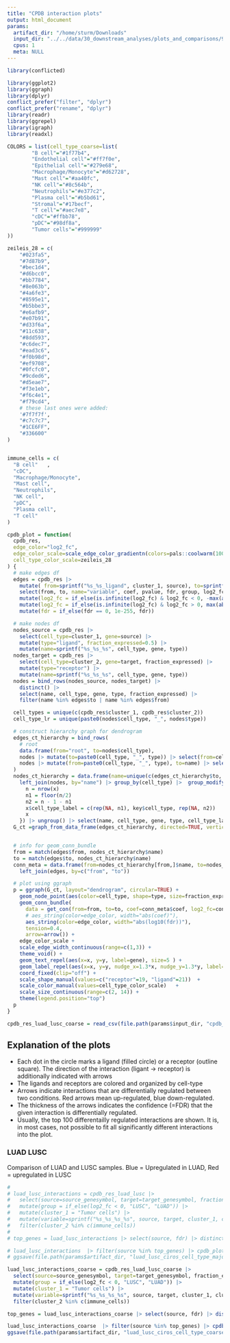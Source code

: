 ```yaml
---
title: "CPDB interaction plots"
output: html_document
params:
  artifact_dir: "/home/sturm/Downloads"
  input_dir: "../../data/30_downstream_analyses/plots_and_comparisons/99_cpdb_analysis/artifacts"
  cpus: 1
  meta: NULL
---
```


```r
library(conflicted)

library(ggplot2)
library(ggraph)
library(dplyr)
conflict_prefer("filter", "dplyr")
conflict_prefer("rename", "dplyr")
library(readr)
library(ggrepel)
library(igraph)
library(readxl)
```

```r

COLORS = list(cell_type_coarse=list(
        "B cell"="#1f77b4",
        "Endothelial cell"="#ff7f0e",
        "Epithelial cell"="#279e68",
        "Macrophage/Monocyte"="#d62728",
        "Mast cell"="#aa40fc",
        "NK cell"="#8c564b",
        "Neutrophils"="#e377c2",
        "Plasma cell"="#b5bd61",
        "Stromal"="#17becf",
        "T cell"="#aec7e8",
        "cDC"="#ffbb78",
        "pDC"="#98df8a",
        "Tumor cells"="#999999"
))

zeileis_28 = c(
    "#023fa5",
    "#7d87b9",
    "#bec1d4",
    "#d6bcc0",
    "#bb7784",
    "#8e063b",
    "#4a6fe3",
    "#8595e1",
    "#b5bbe3",
    "#e6afb9",
    "#e07b91",
    "#d33f6a",
    "#11c638",
    "#8dd593",
    "#c6dec7",
    "#ead3c6",
    "#f0b98d",
    "#ef9708",
    "#0fcfc0",
    "#9cded6",
    "#d5eae7",
    "#f3e1eb",
    "#f6c4e1",
    "#f79cd4",
    # these last ones were added:
    '#7f7f7f',
    "#c7c7c7",
    "#1CE6FF",
    "#336600"
)


immune_cells = c(
  "B cell"   ,
  "cDC",
  "Macrophage/Monocyte",
  "Mast cell",
  "Neutrophils",
  "NK cell",
  "pDC",
  "Plasma cell",
  "T cell"
)
```


```r
cpdb_plot = function(
  cpdb_res,
  edge_color="log2_fc",
  edge_color_scale=scale_edge_color_gradientn(colors=pals::coolwarm(100), limits=c(-1,1) * max(abs(conn_meta[[edge_color]]))),
  cell_type_color_scale=zeileis_28
) {
  # make edges df
  edges = cpdb_res |>
    mutate( from=sprintf("%s_%s_ligand", cluster_1, source), to=sprintf("%s_%s_receptor", cluster_2, target)) |>
    select(from, to, name="variable", coef, pvalue, fdr, group, log2_fc) |>
    mutate(log2_fc = if_else(is.infinite(log2_fc) & log2_fc < 0, -max(abs(log2_fc[is.finite(log2_fc)])), log2_fc)) |>
    mutate(log2_fc = if_else(is.infinite(log2_fc) & log2_fc > 0, max(abs(log2_fc[is.finite(log2_fc)])), log2_fc)) |>
    mutate(fdr = if_else(fdr == 0, 1e-255, fdr))

  # make nodes df
  nodes_source = cpdb_res |>
    select(cell_type=cluster_1, gene=source) |>
    mutate(type="ligand", fraction_expressed=0.5) |>
    mutate(name=sprintf("%s_%s_%s", cell_type, gene, type))
  nodes_target = cpdb_res |>
    select(cell_type=cluster_2, gene=target, fraction_expressed) |>
    mutate(type="receptor") |>
    mutate(name=sprintf("%s_%s_%s", cell_type, gene, type))
  nodes = bind_rows(nodes_source, nodes_target) |>
    distinct() |>
    select(name, cell_type, gene, type, fraction_expressed) |>
    filter(name %in% edges$to | name %in% edges$from)

  cell_types = unique(c(cpdb_res$cluster_1, cpdb_res$cluster_2))
  cell_type_lr = unique(paste0(nodes$cell_type, "_", nodes$type))

  # construct hierarchy graph for dendrogram
  edges_ct_hierarchy = bind_rows(
    # root
    data.frame(from="root", to=nodes$cell_type),
    nodes |> mutate(to=paste0(cell_type, "_", type)) |> select(from=cell_type, to) |> distinct(),
    nodes |> mutate(from=paste0(cell_type, "_", type), to=name) |> select(from, to)
  )
  nodes_ct_hierarchy = data.frame(name=unique(c(edges_ct_hierarchy$to, edges_ct_hierarchy$from))) |>
    left_join(nodes, by="name") |> group_by(cell_type) |>  group_modify(function(x, key) {
      n = nrow(x)
      n1 = floor(n/2)
      n2 = n - 1 - n1
      x$cell_type_label = c(rep(NA, n1), key$cell_type, rep(NA, n2))
      x
    }) |> ungroup() |> select(name, cell_type, gene, type, cell_type_label, fraction_expressed)
  G_ct =graph_from_data_frame(edges_ct_hierarchy, directed=TRUE, vertices=nodes_ct_hierarchy)


  # info for geom_conn_bundle
  from = match(edges$from, nodes_ct_hierarchy$name)
  to = match(edges$to, nodes_ct_hierarchy$name)
  conn_meta = data.frame(from=nodes_ct_hierarchy[from,]$name, to=nodes_ct_hierarchy[to,]$name) |>
    left_join(edges, by=c("from", "to"))

  # plot using ggraph
  p = ggraph(G_ct, layout="dendrogram", circular=TRUE) +
    geom_node_point(aes(color=cell_type, shape=type, size=fraction_expressed), stroke=2, fill="white") +
    geom_conn_bundle(
      data = get_con(from=from, to=to, coef=conn_meta$coef, log2_fc=conn_meta$log2_fc, pvalue=conn_meta$pvalue, group=conn_meta$group, fdr=conn_meta$fdr),
      # aes_string(color=edge_color, width="abs(coef)"),
      aes_string(color=edge_color, width="abs(log10(fdr))"),
      tension=0.4,
      arrow=arrow()) +
    edge_color_scale +
    scale_edge_width_continuous(range=c(1,3)) +
    theme_void() +
    geom_text_repel(aes(x=x, y=y, label=gene), size=5 ) +
    geom_label_repel(aes(x=x, y=y, nudge_x=1.3*x, nudge_y=1.3*y, label=cell_type_label), xlim=c(-2, 2), size=8, force=3, alpha=.8) +
    coord_fixed(clip="off") +
    scale_shape_manual(values=c("receptor"=19, "ligand"=21))  +
    scale_color_manual(values=cell_type_color_scale)   +
    scale_size_continuous(range=c(2, 14)) +
    theme(legend.position="top")
  p
}

```

```r
cpdb_res_luad_lusc_coarse = read_csv(file.path(params$input_dir, "cpdb_luad_lusc_coarse.csv"))
```

## Explanation of the plots

 * Each dot in the circle marks a ligand (filled circle) or a receptor (outline square). The direction of the interaction (ligant -> receptor) is additionally indicated with arrows
 * The ligands and receptors are colored and organized by cell-type
 * Arrows indicate interactions that are differentially regulated between two conditions. Red arrows mean up-regulated, blue down-regulated.
 * The thickness of the arrows indicates the confidence (=FDR) that the given interaction is differentially regulated.
 * Usually, the top 100 differentailly regulated interactions are shown. It is, in most cases, not possible to fit all significantly different interactions into the plot.

### LUAD LUSC

Comparison of LUAD and LUSC samples. Blue = Upregulated in LUAD, Red = upregulated in LUSC

```r
#
# luad_lusc_interactions = cpdb_res_luad_lusc |>
#   select(source=source_genesymbol, target=target_genesymbol, fraction_expressed, fdr=fdr, log2_fc=log2FoldChange, cluster_2=cell_type_major, pvalue) |>
#   mutate(group = if_else(log2_fc < 0, "LUSC", "LUAD")) |>
#   mutate(cluster_1 = "Tumor cells") |>
#   mutate(variable=sprintf("%s_%s_%s_%s", source, target, cluster_1, cluster_2), coef=log2_fc) |>
#   filter(cluster_2 %in% c(immune_cells))
#
# top_genes = luad_lusc_interactions |> select(source, fdr) |> distinct() |> arrange(fdr) |> pull(source) |> head(10)
```

```r
# luad_lusc_interactions  |> filter(source %in% top_genes) |> cpdb_plot(edge_color="log2_fc", cell_type_color_scale = COLORS$cell_type_major)
# ggsave(file.path(params$artifact_dir, "luad_lusc_ciros_cell_type_major.pdf"))
```



```r

luad_lusc_interactions_coarse = cpdb_res_luad_lusc_coarse |>
  select(source=source_genesymbol, target=target_genesymbol, fraction_expressed, fdr=fdr, log2_fc=log2FoldChange, cluster_2=cell_type_coarse, pvalue) |>
  mutate(group = if_else(log2_fc < 0, "LUSC", "LUAD")) |>
  mutate(cluster_1 = "Tumor cells") |>
  mutate(variable=sprintf("%s_%s_%s_%s", source, target, cluster_1, cluster_2), coef=log2_fc) |>
  filter(cluster_2 %in% c(immune_cells))

top_genes = luad_lusc_interactions_coarse |> select(source, fdr) |> distinct() |> arrange(fdr) |> pull(source) |> head(10)
```

```r
luad_lusc_interactions_coarse  |> filter(source %in% top_genes) |> cpdb_plot(edge_color="log2_fc", cell_type_color_scale = COLORS$cell_type_coarse)
ggsave(file.path(params$artifact_dir, "luad_lusc_ciros_cell_type_coarse.pdf"))
```




